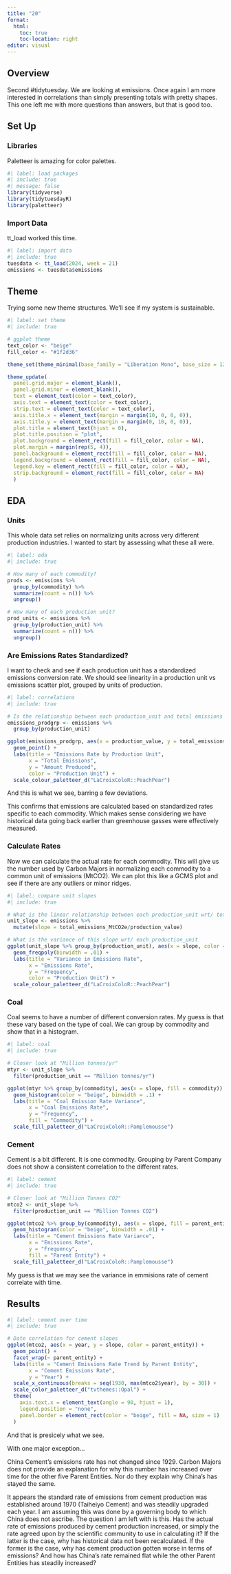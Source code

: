 ```yaml
---
title: "20"
format:
  html:
    toc: true
    toc-location: right
editor: visual
---
```

## Overview

Second #tidytuesday. We are looking at emissions. Once again I am more interested in correlations than simply presenting totals with pretty shapes. This one left me with more questions than answers, but that is good too.

## Set Up

### Libraries
Paletteer is amazing for color palettes.

```r
#| label: load packages
#| include: true
#| message: false
library(tidyverse)
library(tidytuesdayR)
library(paletteer)
```

### Import Data
tt_load worked this time.

```r
#| label: import data
#| include: true
tuesdata <- tt_load(2024, week = 21)
emissions <- tuesdata$emissions
```

## Theme
Trying some new theme structures. We'll see if my system is sustainable.

```r
#| label: set theme
#| include: true

# ggplot theme
text_color <- "beige"
fill_color <- "#1f2d36"

theme_set(theme_minimal(base_family = "Liberation Mono", base_size = 12))

theme_update(
  panel.grid.major = element_blank(), 
  panel.grid.minor = element_blank(),
  text = element_text(color = text_color),
  axis.text = element_text(color = text_color),
  strip.text = element_text(color = text_color),
  axis.title.x = element_text(margin = margin(10, 0, 0, 0)),
  axis.title.y = element_text(margin = margin(0, 10, 0, 0)),
  plot.title = element_text(hjust = 0),
  plot.title.position = "plot",
  plot.background = element_rect(fill = fill_color, color = NA),
  plot.margin = margin(rep(5, 4)),
  panel.background = element_rect(fill = fill_color, color = NA),
  legend.background = element_rect(fill = fill_color, color = NA),
  legend.key = element_rect(fill = fill_color, color = NA),
  strip.background = element_rect(fill = fill_color, color = NA)
  )
```

## EDA

### Units
This whole data set relies on normalizing units across very different production industries. I wanted to start by assessing what these all were.

```r
#| label: eda
#| include: true

# How many of each commodity?
prods <- emissions %>% 
  group_by(commodity) %>% 
  summarize(count = n()) %>% 
  ungroup()

# How many of each production unit?
prod_units <- emissions %>% 
  group_by(production_unit) %>% 
  summarize(count = n()) %>% 
  ungroup()
```

### Are Emissions Rates Standardized?
I want to check and see if each production unit has a standardized emissions conversion rate. We should see linearity in a production unit vs emissions scatter plot, grouped by units of production.

```r
#| label: correlations
#| include: true

# Is the relationship between each production_unit and total emissions linear?
emissions_prodgrp <- emissions %>%
  group_by(production_unit)

ggplot(emissions_prodgrp, aes(x = production_value, y = total_emissions_MtCO2e, color = production_unit)) +
  geom_point() +
  labs(title = "Emissions Rate by Production Unit",
       x = "Total Emissions",
       y = "Amount Produced",
       color = "Production Unit") +
  scale_colour_paletteer_d("LaCroixColoR::PeachPear")
```
And this is what we see, barring a few deviations.

This confirms that emissions are calculated based on standardized rates specific to each commodity. Which makes sense considering we have historical data going back earlier than greenhouse gasses were effectively measured.

### Calculate Rates
Now we can calculate the actual rate for each commodity. This will give us the number used by Carbon Majors in normalizing each commodity to a common unit of emissions (MtCO2). We can plot this like a GCMS plot and see if there are any outliers or minor ridges.

```r
#| label: compare unit slopes
#| include: true

# What is the linear relationship between each production_unit wrt/ total_emissions?
unit_slope <- emissions %>% 
  mutate(slope = total_emissions_MtCO2e/production_value) 

# What is the variance of this slope wrt/ each production_unit
ggplot(unit_slope %>% group_by(production_unit), aes(x = slope, color = production_unit)) +
  geom_freqpoly(binwidth = .01) +
  labs(title = "Variance in Emissions Rate",
       x = "Emissions Rate",
       y = "Frequency",
       color = "Production Unit") +
  scale_colour_paletteer_d("LaCroixColoR::PeachPear")
```

### Coal
Coal seems to have a number of different conversion rates. My guess is that these vary based on the type of coal. We can group by commodity and show that in a histogram.

```r
#| label: coal
#| include: true

# Closer look at "Million tonnes/yr"
mtyr <- unit_slope %>% 
  filter(production_unit == "Million tonnes/yr")

ggplot(mtyr %>% group_by(commodity), aes(x = slope, fill = commodity)) +
  geom_histogram(color = "beige", binwidth = .1) +
  labs(title = "Coal Emission Rate Variance",
       x = "Coal Emissions Rate",
       y = "Frequency",
       fill = "Commodity") +
  scale_fill_paletteer_d("LaCroixColoR::Pamplemousse")
```

### Cement
Cement is a bit different. It is one commodity. Grouping by Parent Company does not show a consistent correlation to the different rates.

```r
#| label: cement
#| include: true

# Closer look at "Million Tonnes CO2"
mtco2 <- unit_slope %>% 
  filter(production_unit == "Million Tonnes CO2")

ggplot(mtco2 %>% group_by(commodity), aes(x = slope, fill = parent_entity)) +
  geom_histogram(color = "beige", binwidth = .01) +
  labs(title = "Cement Emissions Rate Variance",
       x = "Emissions Rate",
       y = "Frequency",
       fill = "Parent Entity") +
  scale_fill_paletteer_d("LaCroixColoR::Pamplemousse")
```
My guess is that we may see the variance in emmisions rate of cement correlate with time.

## Results

```r
#| label: cement over time
#| include: true

# Date correlation for cement slopes
ggplot(mtco2, aes(x = year, y = slope, color = parent_entity)) +
  geom_point() +
  facet_wrap(~ parent_entity) +
  labs(title = "Cement Emissions Rate Trend by Parent Entity",
       x = "Cement Emissions Rate",
       y = "Year") +
  scale_x_continuous(breaks = seq(1930, max(mtco2$year), by = 30)) +
  scale_color_paletteer_d("tvthemes::Opal") +
  theme(
    axis.text.x = element_text(angle = 90, hjust = 1),
    legend.position = "none",
    panel.border = element_rect(color = "beige", fill = NA, size = 1)
  )
```
And that is presicely what we see.

With one major exception...

China Cement's emissions rate has not changed since 1929. Carbon Majors does not provide an explanation for why this number has increased over time for the other five Parent Entities. Nor do they explain why China's has stayed the same.

It appears the standard rate of emissions from cement production was established around 1970 (Taiheiyo Cement) and was steadily upgraded each year. I am assuming this was done by a governing body to which China does not ascribe. The question I am left with is this. Has the actual rate of emissions produced by cement production increased, or simply the rate agreed upon by the scientific community to use in calculating it? If the latter is the case, why has historical data not been recalculated. If the former is the case, why has cement production gotten worse in terms of emissions? And how has China's rate remained flat while the other Parent Entities has steadily increased?